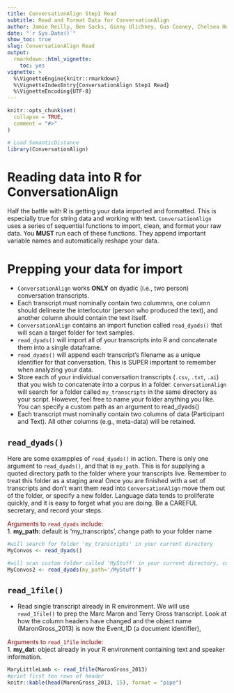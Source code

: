 ```yaml
---
title: ConversationAlign Step1 Read
subtitle: Read and Format Data for ConversationAlign
author: Jamie Reilly, Ben Sacks, Ginny Ulichney, Gus Cooney, Chelsea Helion
date: "`r Sys.Date()`"
show_toc: true
slug: ConversationAlign Read
output:
  rmarkdown::html_vignette:
    toc: yes
vignette: >
  %\VignetteEngine{knitr::rmarkdown}
  %\VignetteIndexEntry{ConversationAlign Step1 Read}
  %\VignetteEncoding{UTF-8}
---
```


```r
knitr::opts_chunk$set(
  collapse = TRUE,
  comment = "#>"
)
```

```r
# Load SemanticDistance
library(ConversationAlign)
```

# Reading data into R for ConversationAlign
Half the battle with R is getting your data imported and formatted. This is especially true for string data and working with text. `ConversationAlign` uses a series of sequential functions to import, clean, and format your raw data. You **MUST** run each of these functions. They append important variable names and automatically reshape your data. <br>

# Prepping your data for import
- `ConversationAlign` works **ONLY** on dyadic (i.e., two person) conversation transcripts. 
- Each transcript must nominally contain two colummns, one column should delineate the interlocutor (person who produced the text), and another column should contain the text itself.
- `ConversationAlign` contains an import function called `read_dyads()` that will scan a target folder for text samples.
- `read_dyads()` will import all of your transcripts into R and concatenate them into a single dataframe.
-  `read_dyads()` will append each transcript's filename as a unique identifier for that conversation. This is SUPER important to remember when analyzing your data.
- Store each of your individual conversation transcripts (`.csv`, `.txt`, `.ai`) that you wish to concatenate into a corpus in a folder. `ConversationAlign` will search for a folder called `my_transcripts` in the same directory as your script.  However, feel free to name your folder anything you like. You can specify a custom path as an argument to read_dyads()
- Each transcript must nominally contain two columns of data (Participant and Text). All other columns (e.g., meta-data) will be retained. 

## `read_dyads()`  
Here are some exampples of `read_dyads()` in action. There is only one argument to `read_dyads()`, and that is `my_path`. This is for supplying a quoted directory path to the folder where your transcripts live. Remember to treat this folder as a staging area!  Once you are finished with a set of transcripts and don't want them read into `ConversationAlign` move them out of the folder, or specify a new folder.  Language data tends to proliferate quickly, and it is easy to forget what you are doing. Be a CAREFUL secretary, and record your steps.

<span style="color: darkred;">Arguments to `read_dyads` include:</span>  <br>
1. **my_path**: default is 'my_transcripts', change path to your folder name<br>
```r
#will search for folder 'my_transcripts' in your current directory
MyConvos <- read_dyads()

#will scan custom folder called 'MyStuff' in your current directory, concatenating all files in that folder into a single dataframe
MyConvos2 <- read_dyads(my_path='/MyStuff')
```

## `read_1file()`
- Read single transcript already in R environment. We will use `read_1file()` to prep the Marc Maron and Terry Gross transcript. Look at how the column headers have changed and the object name (MaronGross_2013) is now the Event_ID (a document identifier), <br>

<span style="color: darkred;">Arguments to `read_1file` include:</span>  <br>
1. **my_dat**: object already in your R environment containing text and speaker information.
```r
MaryLittleLamb <- read_1file(MaronGross_2013)
#print first ten rows of header
knitr::kable(head(MaronGross_2013, 15), format = "pipe")
```
<br>
